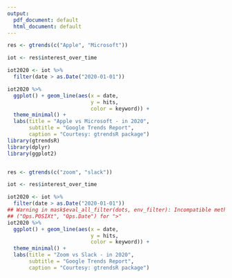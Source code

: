 ---
output:
  pdf_document: default
  html_document: default
---
```{r}


res <- gtrends(c("Apple", "Microsoft"))

iot <- res$interest_over_time

iot2020 <- iot %>% 
  filter(date > as.Date("2020-01-01"))

iot2020 %>% 
  ggplot() + geom_line(aes(x = date,
                           y = hits,
                           color = keyword)) +
  theme_minimal() +
  labs(title = "Apple vs Microsoft - in 2020",
       subtitle = "Google Trends Report",
       caption = "Courtesy: gtrendsR package")
library(gtrendsR)
library(dplyr)
library(ggplot2)


res <- gtrends(c("zoom", "slack"))

iot <- res$interest_over_time

iot2020 <- iot %>% 
  filter(date > as.Date("2020-01-01"))
## Warning in mask$eval_all_filter(dots, env_filter): Incompatible methods
## ("Ops.POSIXt", "Ops.Date") for ">"
iot2020 %>% 
  ggplot() + geom_line(aes(x = date,
                           y = hits,
                           color = keyword)) +
  theme_minimal() +
  labs(title = "Zoom vs Slack - in 2020",
       subtitle = "Google Trends Report",
       caption = "Courtesy: gtrendsR package")
```